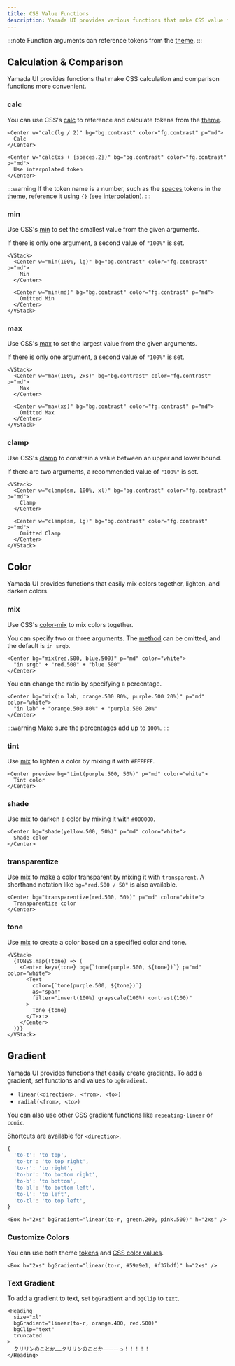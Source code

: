 ```yaml
---
title: CSS Value Functions
description: Yamada UI provides various functions that make CSS value functions more convenient.
---
```


:::note
Function arguments can reference tokens from the [theme](/docs/theming).
:::

## Calculation & Comparison

Yamada UI provides functions that make CSS calculation and comparison functions more convenient.

### calc

You can use CSS's [calc](https://developer.mozilla.org/en-US/docs/Web/CSS/calc) to reference and calculate tokens from the [theme](/docs/theming).

```tsx preview
<Center w="calc(lg / 2)" bg="bg.contrast" color="fg.contrast" p="md">
  Calc
</Center>
```

```tsx preview
<Center w="calc(xs + {spaces.2})" bg="bg.contrast" color="fg.contrast" p="md">
  Use interpolated token
</Center>
```

:::warning
If the token name is a number, such as the [spaces](/docs/theming/tokens/spaces) tokens in the [theme](/docs/theming), reference it using `{}` (see [interpolation](/docs/styling/interpolation)).
:::

### min

Use CSS's [min](https://developer.mozilla.org/en-US/docs/Web/CSS/min) to set the smallest value from the given arguments.

If there is only one argument, a second value of `"100%"` is set.

```tsx preview
<VStack>
  <Center w="min(100%, lg)" bg="bg.contrast" color="fg.contrast" p="md">
    Min
  </Center>

  <Center w="min(md)" bg="bg.contrast" color="fg.contrast" p="md">
    Omitted Min
  </Center>
</VStack>
```

### max

Use CSS's [max](https://developer.mozilla.org/en-US/docs/Web/CSS/max) to set the largest value from the given arguments.

If there is only one argument, a second value of `"100%"` is set.

```tsx preview
<VStack>
  <Center w="max(100%, 2xs)" bg="bg.contrast" color="fg.contrast" p="md">
    Max
  </Center>

  <Center w="max(xs)" bg="bg.contrast" color="fg.contrast" p="md">
    Omitted Max
  </Center>
</VStack>
```

### clamp

Use CSS's [clamp](https://developer.mozilla.org/en-US/docs/Web/CSS/clamp) to constrain a value between an upper and lower bound.

If there are two arguments, a recommended value of `"100%"` is set.

```tsx preview
<VStack>
  <Center w="clamp(sm, 100%, xl)" bg="bg.contrast" color="fg.contrast" p="md">
    Clamp
  </Center>

  <Center w="clamp(sm, lg)" bg="bg.contrast" color="fg.contrast" p="md">
    Omitted Clamp
  </Center>
</VStack>
```

## Color

Yamada UI provides functions that easily mix colors together, lighten, and darken colors.

### mix

Use CSS's [color-mix](https://developer.mozilla.org/en-US/docs/Web/CSS/color_value/color-mix) to mix colors together.

You can specify two or three arguments. The [method](https://developer.mozilla.org/en-US/docs/Web/CSS/color-interpolation-method) can be omitted, and the default is `in srgb`.

```tsx preview
<Center bg="mix(red.500, blue.500)" p="md" color="white">
  "in srgb" + "red.500" + "blue.500"
</Center>
```

You can change the ratio by specifying a percentage.

```tsx preview
<Center bg="mix(in lab, orange.500 80%, purple.500 20%)" p="md" color="white">
  "in lab" + "orange.500 80%" + "purple.500 20%"
</Center>
```

:::warning
Make sure the percentages add up to `100%`.
:::

### tint

Use [mix](#mix) to lighten a color by mixing it with `#FFFFFF`.

```tsx preview
<Center preview bg="tint(purple.500, 50%)" p="md" color="white">
  Tint color
</Center>
```

### shade

Use [mix](#mix) to darken a color by mixing it with `#000000`.

```tsx preview
<Center bg="shade(yellow.500, 50%)" p="md" color="white">
  Shade color
</Center>
```

### transparentize

Use [mix](#mix) to make a color transparent by mixing it with `transparent`. A shorthand notation like `bg="red.500 / 50"` is also available.

```tsx preview
<Center bg="transparentize(red.500, 50%)" p="md" color="white">
  Transparentize color
</Center>
```

### tone

Use [mix](#mix) to create a color based on a specified color and tone.

```tsx preview
<VStack>
  {TONES.map((tone) => (
    <Center key={tone} bg={`tone(purple.500, ${tone})`} p="md" color="white">
      <Text
        color={`tone(purple.500, ${tone})`}
        as="span"
        filter="invert(100%) grayscale(100%) contrast(100)"
      >
        Tone {tone}
      </Text>
    </Center>
  ))}
</VStack>
```

## Gradient

Yamada UI provides functions that easily create gradients. To add a gradient, set functions and values to `bgGradient`.

- `linear(<direction>, <from>, <to>)`
- `radial(<from>, <to>)`

You can also use other CSS gradient functions like `repeating-linear` or `conic`.

Shortcuts are available for `<direction>`.

```ts
{
  'to-t': 'to top',
  'to-tr': 'to top right',
  'to-r': 'to right',
  'to-br': 'to bottom right',
  'to-b': 'to bottom',
  'to-bl': 'to bottom left',
  'to-l': 'to left',
  'to-tl': 'to top left',
}
```

```tsx preview
<Box h="2xs" bgGradient="linear(to-r, green.200, pink.500)" h="2xs" />
```

### Customize Colors

You can use both theme [tokens](/docs/theming/tokens/colors) and [CSS color values](https://developer.mozilla.org/en-US/docs/Web/CSS/color).

```tsx preview
<Box h="2xs" bgGradient="linear(to-r, #59a9e1, #f37bdf)" h="2xs" />
```

### Text Gradient

To add a gradient to text, set `bgGradient` and `bgClip` to `text`.

```tsx preview
<Heading
  size="xl"
  bgGradient="linear(to-r, orange.400, red.500)"
  bgClip="text"
  truncated
>
  クリリンのことか……クリリンのことかーーーっ！！！！！
</Heading>
```
